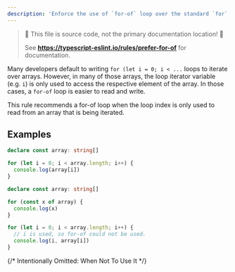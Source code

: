 ```yaml
---
description: 'Enforce the use of `for-of` loop over the standard `for` loop where possible.'
---
```



> 🛑 This file is source code, not the primary documentation location! 🛑
>
> See **https://typescript-eslint.io/rules/prefer-for-of** for documentation.

Many developers default to writing `for (let i = 0; i < ...` loops to iterate over arrays.
However, in many of those arrays, the loop iterator variable (e.g. `i`) is only used to access the respective element of the array.
In those cases, a `for-of` loop is easier to read and write.

This rule recommends a for-of loop when the loop index is only used to read from an array that is being iterated.

## Examples

<Tabs>
<TabItem value="❌ Incorrect">

```ts
declare const array: string[]

for (let i = 0; i < array.length; i++) {
  console.log(array[i])
}
```

</TabItem>
<TabItem value="✅ Correct">

```ts
declare const array: string[]

for (const x of array) {
  console.log(x)
}

for (let i = 0; i < array.length; i++) {
  // i is used, so for-of could not be used.
  console.log(i, array[i])
}
```

</TabItem>
</Tabs>

{/* Intentionally Omitted: When Not To Use It */}
